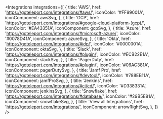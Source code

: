 
<Integrations 
  integrations={[
    {
      title: 'AWS',
      href: 'https://goteleport.com/integrations/#aws/',
      iconColor: '#FF99001A',
      iconComponent: awsSvg,
    },
    {
      title: 'GCP',
      href: 'https://goteleport.com/integrations/#google-cloud-platform-(gcp)/',
      iconColor: '#EA43351A',
      iconComponent: gcpSvg,
    },
    {
      title: 'Azure',
      href: 'https://goteleport.com/integrations/#microsoft-azure/',
      iconColor: '#0078D41A',
      iconComponent: azureSvg,
    },
    {
      title: 'Okta',
      href: 'https://goteleport.com/integrations/#idp/',
      iconColor: '#0000001A',
      iconComponent: oktaSvg,
    },
    {
      title: 'Slack',
      href: 'https://goteleport.com/integrations/#plugin/',
      iconColor: '#ECB22E1A',
      iconComponent: slackSvg,
    },
    {
      title: 'PagerDuty',
      href: 'https://goteleport.com/integrations/#plugin/',
      iconColor: '#06AC381A',
      iconComponent: pagerDutySvg,
    },
    {
      title: 'Jamf Pro',
      href: 'https://goteleport.com/integrations/#devtool/',
      iconColor: '#788EB11A',
      iconComponent: jamfProSvg,
    },
    {
      title: 'Jenkins',
      href: 'https://goteleport.com/integrations/#ci/cd/',
      iconColor: '#D338331A',
      iconComponent: jenkinsSvg,
    },
    {
      title: 'Snowflake',
      href: 'https://goteleport.com/integrations/#database/',
      iconColor: '#29B5E81A',
      iconComponent: snowflakeSvg,
    }, 
    {
      title: 'View all Integrations',
      href: 'https://goteleport.com/integrations/',
      iconComponent: arrowRightSvg,
    },
  ]}
/>